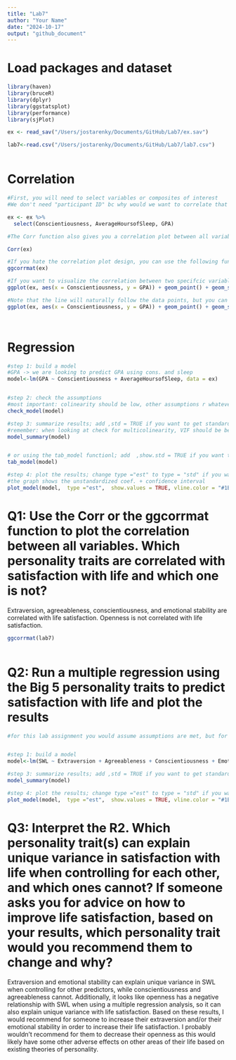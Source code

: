 ```yaml
---
title: "Lab7"
author: "Your Name"
date: "2024-10-17"
output: "github_document"
---
```

# Load packages and dataset
```r
library(haven)
library(bruceR)
library(dplyr)
library(ggstatsplot)
library(performance)
library(sjPlot)

ex <- read_sav("/Users/jostarenky/Documents/GitHub/Lab7/ex.sav")

lab7<-read.csv("/Users/jostarenky/Documents/GitHub/Lab7/lab7.csv")



```

# Correlation
```r
#First, you will need to select variables or composites of interest
#We don't need "participant ID" bc why would we want to correlate that

ex <- ex %>%
  select(Conscientiousness, AverageHoursofSleep, GPA)

#The Corr function also gives you a correlation plot between all variables, but it doesn't look pretty enough and not very customizable

Corr(ex)

#If you hate the correlation plot design, you can use the following function
ggcorrmat(ex)

#If you want to visualize the correlation between two specifcic variables, you can use the following code
ggplot(ex, aes(x = Conscientiousness, y = GPA)) + geom_point() + geom_smooth() + theme_bruce()

#Note that the line will naturally follow the data points, but you can specify to plot the fittest line by adding method = lm to the geom_smooth() function
ggplot(ex, aes(x = Conscientiousness, y = GPA)) + geom_point() + geom_smooth(method = lm) + theme_bruce()




```

# Regression
```r
#step 1: build a model
#GPA -> we are looking to predict GPA using cons. and sleep
model<-lm(GPA ~ Conscientiousness + AverageHoursofSleep, data = ex)


#step 2: check the assumptions
#most important: colinearity should be low, other assumptions r whatever
check_model(model)

#step 3: summarize results; add ,std = TRUE if you want to get standardized coefficients
#remember: when looking at check for multicolinearity, VIF should be below 5
model_summary(model)


# or using the tab_model functionl; add  ,show.std = TRUE if you want to get standardized coefficients
tab_model(model)

#step 4: plot the results; change type ="est" to type = "std" if you want to plot the standardized coefficients
#the graph shows the unstandardized coef. + confidence interval
plot_model(model,  type ="est",  show.values = TRUE, vline.color = "#1B191999", line.size = 1.5, dot.size = 2.5, colors = "blue") + theme_bruce()

```



# Q1: Use the Corr or the ggcorrmat function to plot the correlation between all variables. Which personality traits are correlated with satisfaction with life and which one is not? 
Extraversion, agreeableness, conscientiousness, and emotional stability are correlated with life satisfaction. Openness is not correlated with life satisfaction.

```r


ggcorrmat(lab7)



```

# Q2: Run a multiple regression using the Big 5 personality traits to predict satisfaction with life and plot the results

```r
#for this lab assignment you would assume assumptions are met, but for your own analysis, you will need to examine assumptions carefully


#step 1: build a model
model<-lm(SWL ~ Extraversion + Agreeableness + Conscientiousness + EmotionalStability + Openness, data = lab7)

#step 3: summarize results; add ,std = TRUE if you want to get standardized coefficients
model_summary(model)

#step 4: plot the results; change type ="est" to type = "std" if you want to plot the standardized coefficients
plot_model(model,  type ="est",  show.values = TRUE, vline.color = "#1B191999", line.size = 1.5, dot.size = 2.5, colors = "pink") + theme_bruce()


```

# Q3: Interpret the R2. Which personality trait(s) can explain unique variance in satisfaction with life when controlling for each other, and which ones cannot? If someone asks you for advice on how to improve life satisfaction, based on your results, which personality trait would you recommend them to change and why? 
Extraversion and emotional stability can explain unique variance in SWL when controlling for other predictors, while conscientiousness and agreeableness cannot. Additionally, it looks like openness has a negative relationship with SWL when using a multiple regression analysis, so it can also explain unique variance with life satisfaction. Based on these results, I would recommend for someone to increase their extraversion and/or their emotional stability in order to increase their life satisfaction. I probably wouldn't recommend for them to decrease their openness as this would likely have some other adverse effects on other areas of their life based on existing theories of personality.